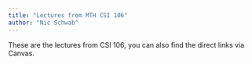 ```yaml
---
title: "Lectures from MTH CSI 106"
author: "Nic Schwab"
---
```


These are the lectures from CSI 106, you can also find the direct links via Canvas. 
